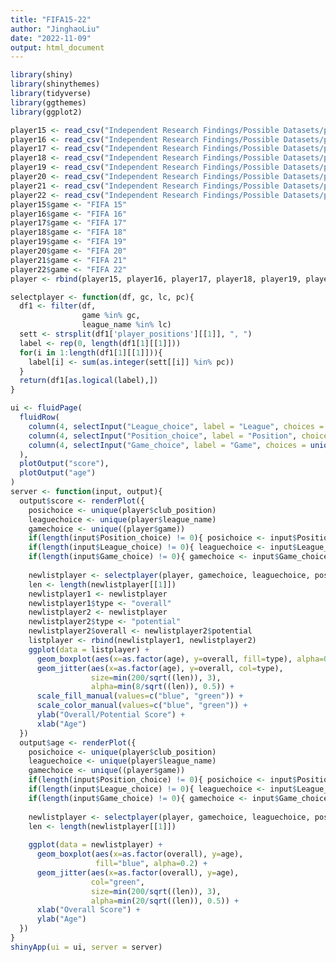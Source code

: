 ---
title: "FIFA15-22"
author: "JinghaoLiu"
date: "2022-11-09"
output: html_document
---

```{r, include=FALSE}
library(shiny)
library(shinythemes)
library(tidyverse)
library(ggthemes)
library(ggplot2)
```

```{r, include=FALSE}
player15 <- read_csv("Independent Research Findings/Possible Datasets/players_15.csv")
player16 <- read_csv("Independent Research Findings/Possible Datasets/players_16.csv")
player17 <- read_csv("Independent Research Findings/Possible Datasets/players_17.csv")
player18 <- read_csv("Independent Research Findings/Possible Datasets/players_18.csv")
player19 <- read_csv("Independent Research Findings/Possible Datasets/players_19.csv")
player20 <- read_csv("Independent Research Findings/Possible Datasets/players_20.csv")
player21 <- read_csv("Independent Research Findings/Possible Datasets/players_21.csv")
player22 <- read_csv("Independent Research Findings/Possible Datasets/players_22.csv")
player15$game <- "FIFA 15"
player16$game <- "FIFA 16"
player17$game <- "FIFA 17"
player18$game <- "FIFA 18"
player19$game <- "FIFA 19"
player20$game <- "FIFA 20"
player21$game <- "FIFA 21"
player22$game <- "FIFA 22"
player <- rbind(player15, player16, player17, player18, player19, player20, player21, player22)
```

```{r}
selectplayer <- function(df, gc, lc, pc){
  df1 <- filter(df,
                game %in% gc,
                league_name %in% lc)
  sett <- strsplit(df1['player_positions'][[1]], ", ")
  label <- rep(0, length(df1[1][[1]]))
  for(i in 1:length(df1[1][[1]])){
    label[i] <- sum(as.integer(sett[[i]] %in% pc))
  }
  return(df1[as.logical(label),])
}

ui <- fluidPage(
  fluidRow(
    column(4, selectInput("League_choice", label = "League", choices = unique(player$league_name), multiple = TRUE)),
    column(4, selectInput("Position_choice", label = "Position", choices = unique(player$club_position), multiple = TRUE)),
    column(4, selectInput("Game_choice", label = "Game", choices = unique(player$game), multiple = TRUE))
  ),
  plotOutput("score"),
  plotOutput("age")
)
server <- function(input, output){
  output$score <- renderPlot({
    posichoice <- unique(player$club_position)
    leaguechoice <- unique(player$league_name)
    gamechoice <- unique((player$game))
    if(length(input$Position_choice) != 0){ posichoice <- input$Position_choice}
    if(length(input$League_choice) != 0){ leaguechoice <- input$League_choice}
    if(length(input$Game_choice) != 0){ gamechoice <- input$Game_choice}
    
    newlistplayer <- selectplayer(player, gamechoice, leaguechoice, posichoice)
    len <- length(newlistplayer[[1]])
    newlistplayer1 <- newlistplayer
    newlistplayer1$type <- "overall"
    newlistplayer2 <- newlistplayer
    newlistplayer2$type <- "potential"
    newlistplayer2$overall <- newlistplayer2$potential
    listplayer <- rbind(newlistplayer1, newlistplayer2)
    ggplot(data = listplayer) + 
      geom_boxplot(aes(x=as.factor(age), y=overall, fill=type), alpha=0.2) +
      geom_jitter(aes(x=as.factor(age), y=overall, col=type),
                  size=min(200/sqrt((len)), 3),
                  alpha=min(8/sqrt((len)), 0.5)) +
      scale_fill_manual(values=c("blue", "green")) +
      scale_color_manual(values=c("blue", "green")) +
      ylab("Overall/Potential Score") +
      xlab("Age")
  })
  output$age <- renderPlot({
    posichoice <- unique(player$club_position)
    leaguechoice <- unique(player$league_name)
    gamechoice <- unique((player$game))
    if(length(input$Position_choice) != 0){ posichoice <- input$Position_choice}
    if(length(input$League_choice) != 0){ leaguechoice <- input$League_choice}
    if(length(input$Game_choice) != 0){ gamechoice <- input$Game_choice}
    
    newlistplayer <- selectplayer(player, gamechoice, leaguechoice, posichoice)
    len <- length(newlistplayer[[1]])
    
    ggplot(data = newlistplayer) + 
      geom_boxplot(aes(x=as.factor(overall), y=age),
                   fill="blue", alpha=0.2) +
      geom_jitter(aes(x=as.factor(overall), y=age),
                  col="green",
                  size=min(200/sqrt((len)), 3),
                  alpha=min(20/sqrt((len)), 0.5)) +
      xlab("Overall Score") +
      ylab("Age")
  })
}
shinyApp(ui = ui, server = server)


```



